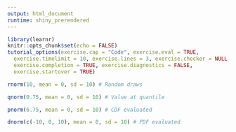 ```yaml
---
output: html_document
runtime: shiny_prerendered
---
```


```r
library(learnr)
knitr::opts_chunk$set(echo = FALSE)
tutorial_options(exercise.cap = "Code", exercise.eval = TRUE,
  exercise.timelimit = 10, exercise.lines = 3, exercise.checker = NULL,
  exercise.completion = TRUE, exercise.diagnostics = FALSE,
  exercise.startover = TRUE)
```

```r
rnorm(10, mean = 0, sd = 10) # Random draws
```

```r
qnorm(0.75, mean = 0, sd = 10) # Value at quantile
```

```r
pnorm(6.75, mean = 0, sd = 10) # CDF evaluated
```

```r
dnorm(c(-10, 0, 10), mean = 0, sd = 10) # PDF evaluated
```
